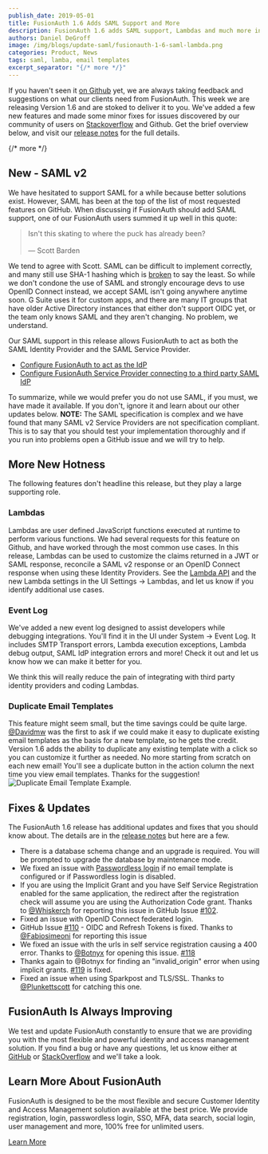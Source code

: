 ```yaml
---
publish_date: 2019-05-01 
title: FusionAuth 1.6 Adds SAML Support and More
description: FusionAuth 1.6 adds SAML support, Lambdas and much more in this new release. Download and upgrade now!
authors: Daniel DeGroff
image: /img/blogs/update-saml/fusionauth-1-6-saml-lambda.png
categories: Product, News
tags: saml, lamba, email templates
excerpt_separator: "{/* more */}"
---
```


If you haven't seen it [on Github](https://github.com/FusionAuth/fusionauth-issues/issues/ "Jump to Github") yet, we are always taking feedback and suggestions on what our clients need from FusionAuth. This week we are releasing Version 1.6 and are stoked to deliver it to you. We've added a few new features and made some minor fixes for issues discovered by our community of users on [Stackoverflow](https://stackoverflow.com/questions/tagged/fusionauth "Jump to StackOverflow") and Github. Get the brief overview below, and visit our [release notes](/docs/release-notes/archive#version-1-6-0) for the full details.

{/* more */}

## New - SAML v2

We have hesitated to support SAML for a while because better solutions exist. However, SAML has been at the top of the list of most requested features on GitHub. When discussing if FusionAuth should add SAML support, one of our FusionAuth users summed it up well in this quote:

<blockquote class="text">
  <p>Isn't this skating to where the puck has already been?<br></br>
    — Scott Barden</p>
</blockquote>

We tend to agree with Scott. SAML can be difficult to implement correctly, and many still use SHA-1 hashing which is [broken](https://security.stackexchange.com/questions/204379/sha1-signature-in-a-saml-request/204395) to say the least. So while we don't condone the use of SAML and strongly encourage devs to use OpenID Connect instead, we accept SAML isn't going anywhere anytime soon. G Suite uses it for custom apps, and there are many IT groups that have older Active Directory instances that either don't support OIDC yet, or the team only knows SAML and they aren't changing. No problem, we understand.

Our SAML support in this release allows FusionAuth to act as both the SAML Identity Provider and the SAML Service Provider.
 - [Configure FusionAuth to act as the IdP](/docs/lifecycle/authenticate-users/saml/)
 - [Configure FusionAuth Service Provider connecting to a third party SAML IdP](/docs/lifecycle/authenticate-users/identity-providers/overview-samlv2)

To summarize, while we would prefer you do not use SAML, if you must, we have made it available.  If you don't, ignore it and learn about our other updates below. **NOTE:** The SAML specification is complex and we have found that many SAML v2 Service Providers are not specification compliant. This is to say that you should test your implementation thoroughly and if you run into problems open a GitHub issue and we will try to help.

## More New Hotness

The following features don't headline this release, but they play a large supporting role.

### Lambdas
Lambdas are user defined JavaScript functions executed at runtime to perform various functions. We had several requests for this feature on Github, and have worked through the most common use cases. In this release, Lambdas can be used to customize the claims returned in a JWT or SAML response, reconcile a SAML v2 response or an OpenID Connect response when using these Identity Providers. See the [Lambda API](/docs/extend/code/lambdas/) and the new Lambda settings in the UI <Breadcrumb>Settings -> Lambdas</Breadcrumb>, and let us know if you identify additional use cases.

### Event Log
We've added a new event log designed to assist developers while debugging integrations. You'll find it in the UI under <Breadcrumb>System -> Event Log</Breadcrumb>. It includes SMTP Transport errors, Lambda execution exceptions, Lambda debug output, SAML IdP integration errors and more! Check it out and let us know how we can make it better for you.

We think this will really reduce the pain of integrating with third party identity providers and coding Lambdas.

### Duplicate Email Templates

This feature might seem small, but the time savings could be quite large. [@Davidmw](https://github.com/davidmw) was the first to ask if we could make it easy to duplicate existing email templates as the basis for a new template, so he gets the credit. Version 1.6 adds the ability to duplicate any existing template with a click so you can customize it further as needed. No more starting from scratch on each new email! You'll see a duplicate button in the action column the next time you view email templates. Thanks for the suggestion!
![Duplicate Email Template Example.](/img/blogs/update-saml/duplicate-email-template-view.png)

## Fixes & Updates

The FusionAuth 1.6 release has additional updates and fixes that you should know about. The details are in the [release notes](/docs/release-notes/archive#version-1-6-0) but here are a few.
- There is a database schema change and an upgrade is required. You will be prompted to upgrade the database by maintenance mode.
- We fixed an issue with [Passwordless login](/blog/2019/03/28/fusionauth-passwordless) if no email template is configured or if Passwordless login is disabled.
- If you are using the Implicit Grant and you have Self Service Registration enabled for the same application, the redirect after the registration check will assume you are using the Authorization Code grant. Thanks to [@Whiskerch](https://github.com/whiskerch) for reporting this issue in GitHub Issue [#102](https://github.com/FusionAuth/fusionauth-issues/issues/102).
- Fixed an issue with OpenID Connect federated login.
- GitHub Issue [#110](https://github.com/FusionAuth/fusionauth-issues/issues/110) - OIDC and Refresh Tokens is fixed. Thanks to [@Fabiosimeoni](https://github.com/fabiosimeoni) for reporting this issue
- We fixed an issue with the urls in self service registration causing a 400 error. Thanks to [@Botnyx](https://github.com/botnyx) for opening this issue. [#118](https://github.com/FusionAuth/fusionauth-issues/issues/118)
- Thanks again to @Botnyx for finding an "invalid_origin" error when using implicit grants. [#119](https://github.com/FusionAuth/fusionauth-issues/issues/119) is fixed.
- Fixed an issue when using Sparkpost and TLS/SSL. Thanks to [@Plunkettscott](https://github.com/plunkettscott) for catching this one.


## FusionAuth Is Always Improving
We test and update FusionAuth constantly to ensure that we are providing you with the most flexible and powerful identity and access management solution. If you find a bug or have any questions, let us know either at [GitHub](https://github.com/FusionAuth/fusionauth-issues "Jump to GitHub") or [StackOverflow](https://stackoverflow.com/questions/tagged/fusionauth "Jump to StackOverflow") and we'll take a look.

## Learn More About FusionAuth

FusionAuth is designed to be the most flexible and secure Customer Identity and Access Management solution available at the best price. We provide registration, login, passwordless login, SSO, MFA, data search, social login, user management and more, 100% free for unlimited users.

[Learn More](/ "FusionAuth Home")
